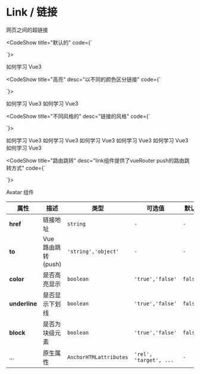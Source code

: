 
# Link / 链接

网页之间的超链接

<CodeShow title="默认的" code={`<template>
 <div>
   <fect-link href="https://vue3js.cn/docs/zh/" target="_blank">如何学习 Vue3</fect-link>
 </div>
</template>
 
<script>
   
 
}
 
</script>
`}>

 <div>
   <fect-link href="https://vue3js.cn/docs/zh/" target="_blank">如何学习 Vue3</fect-link>
 </div>
</CodeShow>

<CodeShow title="高亮" desc="以不同的颜色区分链接" code={`<template>
 <div>
    <fect-link href="https://vue3js.cn/docs/zh/" target="_blank">如何学习 Vue3</fect-link>
    <fect-spacer y=".5"/>
    <fect-link href="https://vue3js.cn/docs/zh/" target="_blank" color>如何学习 Vue3</fect-link>
 </div>
</template>
 
<script>
   
 
}
 
</script>
`}>

 <div>
   <fect-link href="https://vue3js.cn/docs/zh/" target="_blank">如何学习 Vue3</fect-link>
   <fect-spacer y=".5"/>
   <fect-link href="https://vue3js.cn/docs/zh/" target="_blank" color>如何学习 Vue3</fect-link>
 </div>
</CodeShow>

<CodeShow title="不同风格的" desc="链接的风格" code={`<template>
 <div>
     <fect-link href="https://vue3js.cn/docs/zh/" target="_blank" block>如何学习 Vue3</fect-link>
     <fect-spacer y=".5"/>
     <fect-link href="https://vue3js.cn/docs/zh/" target="_blank" block color>如何学习 Vue3</fect-link>
     <fect-spacer y=".5"/>
     <fect-link href="https://vue3js.cn/docs/zh/" target="_blank">如何学习 Vue3</fect-link>
     <fect-spacer y=".5"/>
     <fect-link href="https://vue3js.cn/docs/zh/" target="_blank" color>如何学习 Vue3</fect-link>
     <fect-spacer y=".5"/>
     <fect-link href="https://vue3js.cn/docs/zh/" target="_blank" underline>如何学习 Vue3</fect-link>
     <fect-spacer y=".5"/>
     <fect-link href="https://vue3js.cn/docs/zh/" target="_blank" color underline>如何学习 Vue3</fect-link>
 </div>
</template>
 
<script>
   
 
}
 
</script>
`}>

 <div>
   <fect-link href="https://vue3js.cn/docs/zh/" target="_blank" block>如何学习 Vue3</fect-link>
   <fect-spacer y=".5"/>
   <fect-link href="https://vue3js.cn/docs/zh/" target="_blank" block color>如何学习 Vue3</fect-link>
   <fect-spacer y=".5"/>
   <fect-link href="https://vue3js.cn/docs/zh/" target="_blank">如何学习 Vue3</fect-link>
   <fect-spacer y=".5"/>
   <fect-link href="https://vue3js.cn/docs/zh/" target="_blank" color>如何学习 Vue3</fect-link>
   <fect-spacer y=".5"/>
   <fect-link href="https://vue3js.cn/docs/zh/" target="_blank" underline>如何学习 Vue3</fect-link>
   <fect-spacer y=".5"/>
   <fect-link href="https://vue3js.cn/docs/zh/" target="_blank" color underline>如何学习 Vue3</fect-link>
 </div>
</CodeShow>

<CodeShow title="路由跳转" desc="link组件提供了vueRouter push的路由跳转方式" code={`<template>
 <div>
   <fect-link to="/avatar">Avatar 组件</fect-link>
 </div>
</template>
 
<script>
   
 
}
 
</script>
`}>

 <div>
   <fect-link to="/avatar">Avatar 组件</fect-link>
 </div>
</CodeShow>

<fect-Attributes>

<fect-AttributesTitle title="Link Props" />

| 属性          | 描述           | 类型                   | 可选值                 | 默认    |
| ------------- | -------------- | ---------------------- | ---------------------- | ------- |
| **href**      | 链接地址       | `string`               | `-`                    | `-`     |
| **to**        | Vue 路由跳转(push)   | `'string','object'`             | `-`                  | `-` |
| **color**     | 是否高亮显示   | `boolean`              | `'true','false'`       | `false` |
| **underline** | 是否显示下划线 | `boolean`              | `'true','false'`       | `false` |
| **block**     | 是否为块级元素 | `boolean`              | `'true','false'`       | `false` |
| ...           | 原生属性       | `AnchorHTMLattributes` | `'rel', 'target', ...` | `-`     |


</fect-Attributes>

